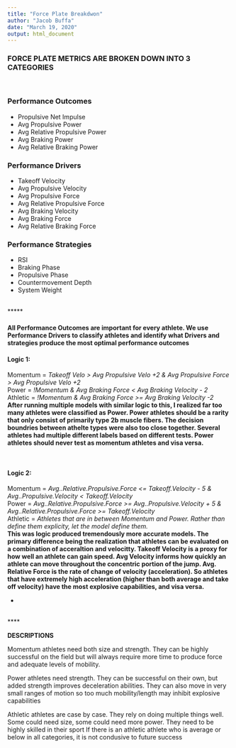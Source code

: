 ---
title: "Force Plate Breakdwon"
author: "Jacob Buffa"
date: "March 19, 2020"
output: html_document
---


### FORCE PLATE METRICS ARE BROKEN DOWN INTO 3 CATEGORIES

<br>


### Performance Outcomes
- Propulsive Net Impulse
- Avg Propulsive Power
- Avg Relative Propulsive Power
- Avg Braking Power
- Avg Relative Braking Power
<br>





### Performance Drivers
- Takeoff Velocity
- Avg Propulsive Velocity
- Avg Propulsive Force
- Avg Relative Propulsive Force
- Avg Braking Velocity
- Avg Braking Force
- Avg Relative Braking Force
<br>



### Performance Strategies
- RSI
- Braking Phase
- Propulsive Phase
- Countermovement Depth
- System Weight

<br>
*****
<br>

#### All Performance Outcomes are important for every athlete.  We use Performance Drivers to classify athletes and identify what Drivers and strategies produce the most optimal performance outcomes

#### Logic 1:
Momentum = *Takeoff Velo > Avg Propulsive Velo +2  &  Avg Propulsive Force > Avg Propulsive Velo +2* <br>
Power = *!Momentum & Avg Braking Force < Avg Braking Velocity - 2* <br>
Athletic = *!Momentum & Avg Braking Force >= Avg Braking Velocity -2* <br>
**After running multiple models with similar logic to this, I realized far too many athletes were classified as Power.  Power athletes should be a rarity that only consist of primarily type 2b muscle fibers.  The decision boundries between athelte types were also too close together.  Several athletes had multiple different labels based on different tests.  Power athletes should never test as momentum athletes and visa versa.**

<br>

#### Logic 2:
Momentum = *Avg..Relative.Propulsive.Force <= Takeoff.Velocity - 5 & Avg..Propulsive.Velocity < Takeoff.Velocity* <br>
Power = *Avg..Relative.Propulsive.Force >= Avg..Propulsive.Velocity + 5 & Avg..Relative.Propulsive.Force >= Takeoff.Velocity* <br>
Athletic = *Athletes that are in between Momentum and Power.  Rather than define them explicity, let the model define them.* <br>
**This was logic produced tremendously more accurate models.  The primary difference being the realization that athletes can be evaluated on a combination of acceraltion and velocitty.  Takeoff Velocity is a proxy for how well an athlete can gain speed.  Avg Velocity informs how quickly an athlete can move throughout the concentric portion of the jump.  Avg. Relative Force is the rate of change of velocity (acceleration).  So athletes that have extremely high acceleration (higher than both average and take off velocity) have the most explosive capabilities, and visa versa.** <br>

- 

<br>
****
<br>

**DESCRIPTIONS**

<p> Momentum athletes need both size and strength. They can be highly successful on the field but will always require more time to produce force and adequate levels of mobility. <p>

<p> Power athletes need strength.  They can be successful on their own, but added strength improves deceleration abilities.  They can also move in very small ranges of motion so too much mobility/length may inhibit explosive capabilities  <p>

<p> Athletic athletes are case by case.  They rely on doing multiple things well.  Some could need size, some could need more power.  They need to be highly skilled in their sport If there is an athletic athlete who is average or below in all categories, it is not condusive to future success <p>

